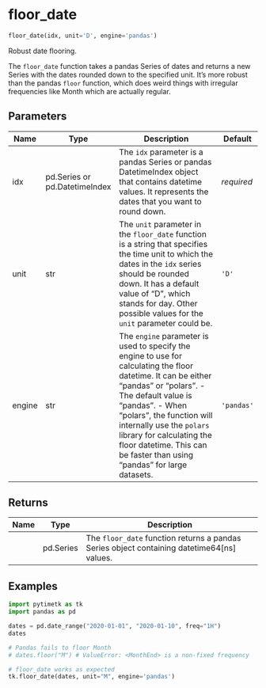 # floor_date { #pytimetk.floor_date }

```python
floor_date(idx, unit='D', engine='pandas')
```

Robust date flooring.

The `floor_date` function takes a pandas Series of dates and returns a new Series 
with the dates rounded down to the specified unit. It's more robust than the 
pandas `floor` function, which does weird things with irregular frequencies 
like Month which are actually regular.

## Parameters {.doc-section .doc-section-parameters}

| Name   | Type                          | Description                                                                                                                                                                                                                                                                                                                                             | Default    |
|--------|-------------------------------|---------------------------------------------------------------------------------------------------------------------------------------------------------------------------------------------------------------------------------------------------------------------------------------------------------------------------------------------------------|------------|
| idx    | pd.Series or pd.DatetimeIndex | The `idx` parameter is a pandas Series or pandas DatetimeIndex object that  contains datetime values. It represents the dates that you want to round down.                                                                                                                                                                                              | _required_ |
| unit   | str                           | The `unit` parameter in the `floor_date` function is a string that specifies  the time unit to which the dates in the `idx` series should be rounded down.  It has a default value of "D", which stands for day. Other possible values  for the `unit` parameter could be.                                                                              | `'D'`      |
| engine | str                           | The `engine` parameter is used to specify the engine to use for calculating  the floor datetime. It can be either "pandas" or "polars".   - The default value is "pandas".  - When "polars", the function will internally use the `polars` library for    calculating the floor datetime. This can be faster than using "pandas" for    large datasets. | `'pandas'` |

## Returns {.doc-section .doc-section-returns}

| Name   | Type      | Description                                                                                |
|--------|-----------|--------------------------------------------------------------------------------------------|
|        | pd.Series | The `floor_date` function returns a pandas Series object containing datetime64[ns] values. |

## Examples {.doc-section .doc-section-examples}

```python
import pytimetk as tk
import pandas as pd

dates = pd.date_range("2020-01-01", "2020-01-10", freq="1H")
dates
```

```python
# Pandas fails to floor Month
# dates.floor("M") # ValueError: <MonthEnd> is a non-fixed frequency

# floor_date works as expected
tk.floor_date(dates, unit="M", engine='pandas')
```
